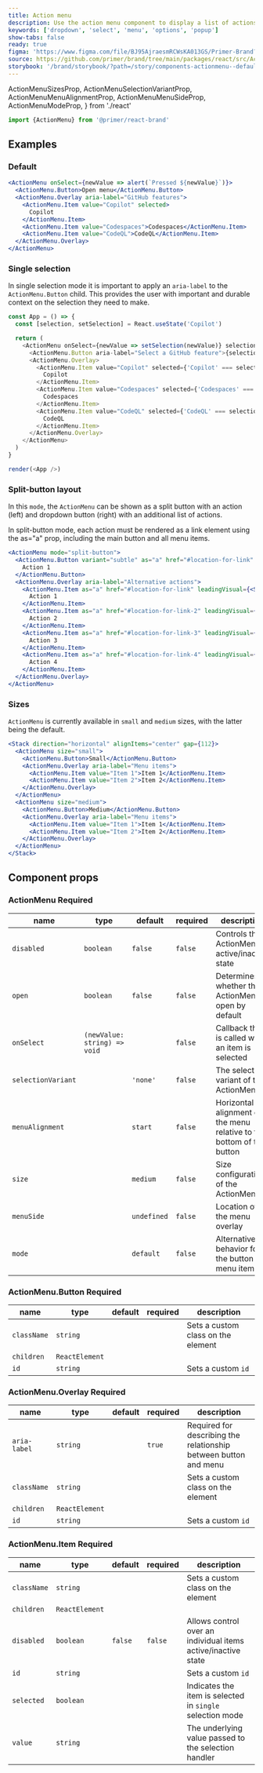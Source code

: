```yaml
---
title: Action menu
description: Use the action menu component to display a list of actions or selections that expand through a trigger button.
keywords: ['dropdown', 'select', 'menu', 'options', 'popup']
show-tabs: false
ready: true
figma: 'https://www.figma.com/file/BJ95AjraesmRCWsKA013GS/Primer-Brand?node-id=4912%3A32799'
source: https://github.com/primer/brand/tree/main/packages/react/src/ActionMenu/ActionMenu.tsx
storybook: '/brand/storybook/?path=/story/components-actionmenu--default'
---
```



  ActionMenuSizesProp,
  ActionMenuSelectionVariantProp,
  ActionMenuMenuAlignmentProp,
  ActionMenuMenuSideProp,
  ActionMenuModeProp,
} from './react'

```js
import {ActionMenu} from '@primer/react-brand'
```

## Examples

### Default

```jsx live
<ActionMenu onSelect={newValue => alert(`Pressed ${newValue}`)}>
  <ActionMenu.Button>Open menu</ActionMenu.Button>
  <ActionMenu.Overlay aria-label="GitHub features">
    <ActionMenu.Item value="Copilot" selected>
      Copilot
    </ActionMenu.Item>
    <ActionMenu.Item value="Codespaces">Codespaces</ActionMenu.Item>
    <ActionMenu.Item value="CodeQL">CodeQL</ActionMenu.Item>
  </ActionMenu.Overlay>
</ActionMenu>
```

### Single selection

In single selection mode it is important to apply an `aria-label` to the
`ActionMenu.Button` child. This provides the user with important and durable
context on the selection they need to make.

```javascript live noinline
const App = () => {
  const [selection, setSelection] = React.useState('Copilot')

  return (
    <ActionMenu onSelect={newValue => setSelection(newValue)} selectionVariant="single">
      <ActionMenu.Button aria-label="Select a GitHub feature">{selection}</ActionMenu.Button>
      <ActionMenu.Overlay>
        <ActionMenu.Item value="Copilot" selected={'Copilot' === selection}>
          Copilot
        </ActionMenu.Item>
        <ActionMenu.Item value="Codespaces" selected={'Codespaces' === selection}>
          Codespaces
        </ActionMenu.Item>
        <ActionMenu.Item value="CodeQL" selected={'CodeQL' === selection}>
          CodeQL
        </ActionMenu.Item>
      </ActionMenu.Overlay>
    </ActionMenu>
  )
}

render(<App />)
```

### Split-button layout

In this `mode`, the `ActionMenu` can be shown as a split button with an action (left) and dropdown button (right) with an additional list of actions.

<Note>
  In split-button mode, each action must be rendered as a link element using the as="a" prop, including the main button
  and all menu items.
</Note>

```jsx live
<ActionMenu mode="split-button">
  <ActionMenu.Button variant="subtle" as="a" href="#location-for-link" leadingVisual={<StarIcon />}>
    Action 1
  </ActionMenu.Button>
  <ActionMenu.Overlay aria-label="Alternative actions">
    <ActionMenu.Item as="a" href="#location-for-link" leadingVisual={<StarIcon />}>
      Action 1
    </ActionMenu.Item>
    <ActionMenu.Item as="a" href="#location-for-link-2" leadingVisual={<StarIcon />}>
      Action 2
    </ActionMenu.Item>
    <ActionMenu.Item as="a" href="#location-for-link-3" leadingVisual={<StarIcon />}>
      Action 3
    </ActionMenu.Item>
    <ActionMenu.Item as="a" href="#location-for-link-4" leadingVisual={<StarIcon />}>
      Action 4
    </ActionMenu.Item>
  </ActionMenu.Overlay>
</ActionMenu>
```

### Sizes

`ActionMenu` is currently available in `small` and `medium` sizes, with the latter being the default.

```jsx live
<Stack direction="horizontal" alignItems="center" gap={112}>
  <ActionMenu size="small">
    <ActionMenu.Button>Small</ActionMenu.Button>
    <ActionMenu.Overlay aria-label="Menu items">
      <ActionMenu.Item value="Item 1">Item 1</ActionMenu.Item>
      <ActionMenu.Item value="Item 2">Item 2</ActionMenu.Item>
    </ActionMenu.Overlay>
  </ActionMenu>
  <ActionMenu size="medium">
    <ActionMenu.Button>Medium</ActionMenu.Button>
    <ActionMenu.Overlay aria-label="Menu items">
      <ActionMenu.Item value="Item 1">Item 1</ActionMenu.Item>
      <ActionMenu.Item value="Item 2">Item 2</ActionMenu.Item>
    </ActionMenu.Overlay>
  </ActionMenu>
</Stack>
```

## Component props

### ActionMenu <Label>Required</Label>

| name               | type                               | default     | required | description                                                           |
| ------------------ | ---------------------------------- | ----------- | -------- | --------------------------------------------------------------------- |
| `disabled`         | `boolean`                          | `false`     | `false`  | Controls the ActionMenu active/inactive state                         |
| `open`             | `boolean`                          | `false`     | `false`  | Determines whether the ActionMenu is open by default                  |
| `onSelect`         | `(newValue: string) => void`       |             | `false`  | Callback that is called when an item is selected                      |
| `selectionVariant` | <ActionMenuSelectionVariantProp /> | `'none'`    | `false`  | The selection variant of the ActionMenu                               |
| `menuAlignment`    | <ActionMenuMenuAlignmentProp />    | `start`     | `false`  | Horizontal alignment of the menu relative to the bottom of the button |
| `size`             | <ActionMenuSizesProp />            | `medium`    | `false`  | Size configuration of the ActionMenu                                  |
| `menuSide`         | <ActionMenuMenuSideProp />         | `undefined` | `false`  | Location of the menu overlay                                          |
| `mode`             | <ActionMenuModeProp />             | `default`   | `false`  | Alternative behavior for the button and menu items                    |

### ActionMenu.Button <Label>Required</Label>

| name        | type           | default | required | description                        |
| ----------- | -------------- | ------- | -------- | ---------------------------------- |
| `className` | `string`       |         |          | Sets a custom class on the element |
| `children`  | `ReactElement` |         |          |
| `id`        | `string`       |         |          | Sets a custom `id`                 |

### ActionMenu.Overlay <Label>Required</Label>

| name         | type           | default | required | description                                                      |
| ------------ | -------------- | ------- | -------- | ---------------------------------------------------------------- |
| `aria-label` | `string`       |         | `true`   | Required for describing the relationship between button and menu |
| `className`  | `string`       |         |          | Sets a custom class on the element                               |
| `children`   | `ReactElement` |         |          |
| `id`         | `string`       |         |          | Sets a custom `id`                                               |

### ActionMenu.Item <Label>Required</Label>

| name        | type           | default | required | description                                                   |
| ----------- | -------------- | ------- | -------- | ------------------------------------------------------------- |
| `className` | `string`       |         |          | Sets a custom class on the element                            |
| `children`  | `ReactElement` |         |          |
| `disabled`  | `boolean`      | `false` | `false`  | Allows control over an individual items active/inactive state |
| `id`        | `string`       |         |          | Sets a custom `id`                                            |
| `selected`  | `boolean`      |         |          | Indicates the item is selected in `single` selection mode     |
| `value`     | `string`       |         |          | The underlying value passed to the selection handler          |
